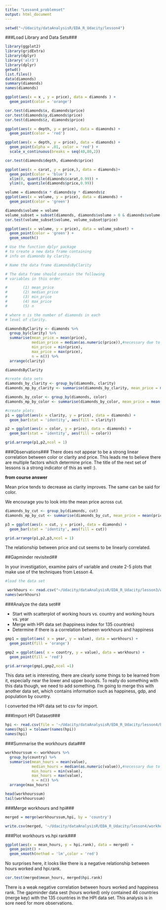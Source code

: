 ```yaml
---
title: "Lesson4_problemset"
output: html_document
---
```


```r
setwd("~/Udacity/dataAnalysisR/EDA_R_Udacity/lesson4")
```
###Load Library and Data Sets###

```r
library(ggplot2)
library(gridExtra)
library(dplyr)
library('alr3')
library(dplyr)
getwd()
list.files()
data(diamonds)
summary(diamonds)
names(diamonds)
```

```r
ggplot(aes(x = x , y = price), data = diamonds ) +
  geom_point(color = 'orange')

```
```r
cor.test(diamonds$x, diamonds$price)
cor.test(diamonds$y,diamonds$price)
cor.test(diamonds$z, diamonds$price)

```
```r
ggplot(aes(x = depth, y = price), data = diamonds) +
  geom_point(color = 'red')
```

```r
ggplot(aes(x = depth, y = price), data = diamonds) +
  geom_point(alpha = .01, color = 'red') +
  scale_x_continuous(breaks = seq(40,80,2))
```

```r
cor.test(diamonds$depth, diamonds$price)
```

```r
ggplot(aes(x = carat, y = price,), data = diamonds)+
  geom_point(color = 'blue') +
  xlim(0, quantile(diamonds$carat,0.99)) +
  ylim(0, quantile(diamonds$price,0.99))
```
```r
volume = diamonds$x * diamonds$y * diamonds$z
ggplot(aes(x = volume, y = price), data = diamonds) +
  geom_point(color = 'green')
```
```r
diamonds$volume = volume
volume_subset = subset(diamonds, diamonds$volume > 0 & diamonds$volume <=800)
cor.test(volume_subset$volume, volume_subset$price)
```


```r
ggplot(aes(x = volume, y = price), data = volume_subset) +
  geom_point(color = 'green') +
  geom_smooth()
```

```r
# Use the function dplyr package
# to create a new data frame containing
# info on diamonds by clarity.

# Name the data frame diamondsByClarity

# The data frame should contain the following
# variables in this order.

#       (1) mean_price
#       (2) median_price
#       (3) min_price
#       (4) max_price
#       (5) n

# where n is the number of diamonds in each
# level of clarity.

diamondsByClarity <- diamonds %>%
  group_by(clarity) %>%
  summarise(mean_price = mean(price),
            median_price = median(as.numeric(price)),#necessary due to bug in version 0.4.1 yesterday (2015-01-14)
            min_price = min(price),
            max_price = max(price),
            n = n()) %>%
  arrange(clarity)

diamondsByClarity

```

```r
#create data sets
diamonds_by_clarity <- group_by(diamonds, clarity)
diamonds_mp_by_clarity <- summarise(diamonds_by_clarity, mean_price = mean(price))

diamonds_by_color <- group_by(diamonds, color)
diamonds_mp_by_color <- summarise(diamonds_by_color, mean_price = mean(price))

#create plots
p1 = ggplot(aes(x = clarity, y = price), data = diamonds) +
  geom_bar(stat = 'identity', aes(fill = clarity))

p2 = ggplot(aes(x = color, y = price), data = diamonds) +
  geom_bar(stat = 'identity', aes(fill = color))

grid.arrange(p1,p2,ncol = 1)
```
###Observations###
There does not appear to be a strong linear correlation between color or clarity and price.  This leads me to believe there are multiple factors which determine price.  The title of the next set of lessons is a strong indicator of this as well :).

**from course answer**

Mean price tends to decrease as clarity improves. The same can be said for color.

We encourage you to look into the mean price across cut.

```r
diamonds_by_cut <- group_by(diamonds, cut)
diamonds_mp_by_cut <- summarise(diamonds_by_cut, mean_price = mean(price))

p3 = ggplot(aes(x = cut, y = price), data = diamonds) +
  geom_bar(stat = 'identity', aes(fill = cut))

grid.arrange(p1,p2,p3,ncol = 1)
```
The relationship between price and cut seems to be linearly correlated.

##Gapminder revisited##

In your investigation, examine pairs of variable and create 2-5 plots that make use of the techniques from Lesson 4.

```r
#load the data set

 workhours <- read.csv("~/Udacity/dataAnalysisR/EDA_R_Udacity/lesson3/workinghours.csv")
names(workhours)

```
###Analyze the data set##

- Start with scatterplot of working hours vs. country and working hours vs. year
- Merge with HPI data set (happiness index for 135 countries)
- Determine if there is a correlation between workhours and happiness

```r
gmp1 = ggplot(aes( x = year, y = value), data = workhours) +
  geom_point(fill = 'orange')

gmp2 = ggplot(aes( x = country, y = value), data = workhours) +
  geom_point(fill = 'red')

grid.arrange(gmp1,gmp2,ncol =1)
```
This data set is interesting, there are clearly some things to be learned from it, especially near the lower and upper bounds.  To really do something with this data though, we need to add something.  I'm going to merge this with another data set, which contains information such as happiness, gdp, and population by country.

I converted the HPI data set to csv for import.

###Import HPI Dataset###

```r
hpi <- read.csv(file = '~/Udacity/dataAnalysisR/EDA_R_Udacity/lesson4/hpi.csv')
names(hpi) = tolower(names(hpi))
names(hpi)
```

###Summarise the workhours data###
```r
workhourssum <- workhours %>%
  group_by(country) %>%
  summarise(mean_hours = mean(value),
            median_hours = median(as.numeric(value)),#necessary due to bug in version 0.4.1  (2015-01-14)
            min_hours = min(value),
            max_hours = max(value),
            n = n()) %>%
  arrange(max_hours)

head(workhourssum)
tail(workhourssum)
```

###Merge workhours and hpi###
```r
merged = merge(workhourssum,hpi, by = 'country')
```

```r
write.csv(merged, '~/Udacity/dataAnalysisR/EDA_R_Udacity/lesson4/workhours_hpi.csv')
```

###Plot workhours vs.hpi rank###

```r
ggplot(aes(x = mean_hours, y = hpi.rank), data = merged) +
  geom_point() +
  geom_smooth(method = 'lm',color = 'red')
```

No surprises here, it looks like there is a negative relationship between hours worked and hpi.rank.

```r
cor.test(merged$mean_hours, merged$hpi.rank)
```
There is a weak negative correlation between hours worked and happiness rank.  The gapminder data sest (hours worked) only contained 46 countries (merge key) with the 135 countries in the HPI data set.  This analysis is in sore need for more observations.
